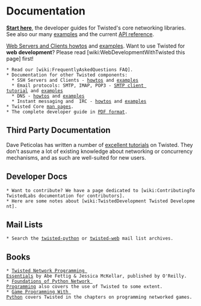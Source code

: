 = Documentation =
'''[http://twistedmatrix.com/documents/current/core/howto/index.html Start here]''', the developer guides for Twisted's core networking libraries. See also our many [http://twistedmatrix.com/documents/current/core/examples/ examples] and the current [http://twistedmatrix.com/documents/current/api/ API reference].

[http://twistedmatrix.com/documents/current/web/howto/ Web Servers and Clients howtos] and [http://twistedmatrix.com/documents/current/web/examples/ examples]. Want to use Twisted for '''web development'''? Please read [wiki:WebDevelopmentWithTwisted this page] first!


 * Read our [wiki:FrequentlyAskedQuestions FAQ].
 * Documentation for other Twisted components:
   * SSH Servers and Clients - [http://twistedmatrix.com/documents/current/conch/howto/ howtos] and [http://twistedmatrix.com/documents/current/conch/examples/ examples]   
   * Email protocols: SMTP, IMAP, POP3 - [http://twistedmatrix.com/documents/current/mail/tutorial/smtpclient/smtpclient.html  SMTP client tutorial] and [http://twistedmatrix.com/documents/current/mail/examples/ examples]
   * DNS - [http://twistedmatrix.com/documents/current/names/howto/ howtos] and [http://twistedmatrix.com/documents/current/names/examples/ examples]
   * Instant messaging and  IRC - [http://twistedmatrix.com/documents/current/words/howto/ howtos] and [http://twistedmatrix.com/documents/current/words/examples/ examples]
 * Twisted Core [http://twistedmatrix.com/documents/current/core/man/ man pages].
 * The complete developer guide in [https://media.readthedocs.org/pdf/twisted/latest/twisted.pdf PDF format].


== Third Party Documentation ==

Dave Peticolas has written a number of [http://krondo.com/?page_id=1327 excellent tutorials] on Twisted. They don't assume a lot of existing knowledge about networking or concurrency mechanisms, and as such are well-suited for new users. 

== Developer Docs ==

 * Want to contribute? We have a page dedicated to [wiki:ContributingToTwistedLabs documentation for contributors].
 * Here are some notes about [wiki:TwistedDevelopment Twisted Development].

== Mail Lists ==

 * Search the [http://www.mail-archive.com/twisted-python@twistedmatrix.com twisted-python] or [http://www.google.com/search?q=site%3Atwistedmatrix.com+inurl%3Apipermail%2Ftwisted-web&btnG=Search twisted-web] mail list archives.

== Books == 

 * [http://www.amazon.com/exec/obidos/ASIN/1449326110/jpcalsjou-20 Twisted Network Programming Essentials] by Abe Fettig & Jessica McKellar, published by O'Reilly.
 * [http://www.amazon.com/exec/obidos/ASIN/1590593715/jpcalsjou-20 Foundations of Python Network Programming] also covers the use of Twisted to some extent.
 * [http://www.amazon.com/exec/obidos/ASIN/1584502584/jpcalsjou-20 Game Programming With Python] covers Twisted in the chapters on programming networked games.